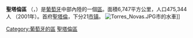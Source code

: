 {{Infobox settlement
<!-- See Template:Infobox settlement for additional fields and descriptions -->
| name                    = 聖塔倫區
| native_name             = Distrito de Santarém
| native_name_lang        = pt
| settlement_type         = [[区_(葡萄牙)|區]]
| image_skyline           = 
| image_caption           = 
| image_flag              =
| image_seal              = 
| image_shield            = STR.png
| image_map               = LocalDistritoSantarem.svg
| map_caption             = 
| coordinates             = 
| subdivision_type        = [[世界政區索引|国家]]
| subdivision_name        = {{POR}}
| subdivision_type1       = [[葡萄牙地域统计单位命名法|大区]]
| subdivision_name1       = [[中部大區_(葡萄牙)|中部大區]]<br>[[阿連特茹大區|阿連特茹大區]]
| subdivision_type2       = [[省_(葡萄牙)|历史省份]]
| subdivision_name2       = [[里巴特茹省|里巴特茹省]]<br>(部分位于[[下贝拉省|下贝拉省]]与[[滨海贝拉省|滨海贝拉省]])
| subdivision_type3       = [[市镇_(葡萄牙)|市镇]]数
| subdivision_name3       = 21
| subdivision_type4       = [[堂区_(葡萄牙)|堂区]]数
| subdivision_name4       = 193
| established_title       = 
| established_date        = 
| founder                 = 
| seat_type               = 首府
| seat                    = [[圣塔伦_(葡萄牙)|聖塔倫]]
| government_footnotes    = 
| leader_party            = 
| leader_title            = 
| leader_name             = 
| unit_pref               = Metric<!-- or US or UK -->
| area_footnotes          = 
| area_total_km2          = 6,747
| elevation_footnotes     = 
| elevation_m             = 
| population_footnotes    = 
| population_total        = 475,344
| population_as_of        = 
| population_density_km2  = auto
| population_demonym      = 
| population_note         = 
| timezone1               = 
| utc_offset1             = 
| timezone1_DST           = 
| utc_offset1_DST         = 
| postal_code_type        = 
| postal_code             = 
| area_code_type          = 
| area_code               = 
| iso_code                = PT-14
| website                 = 
| footnotes               = 
| blank_name_sec1         = [[共和国议会_(葡萄牙)|共和国议会议员]]数
| blank_info_sec1         = 10
}}

'''聖塔倫區''' （{{lang-pt|Distrito de Santarém}}，{{IPA-pt|sɐ̃tɐˈɾɐ̃j̃|lang|Pt-pt Santarém FF.ogg}}）是[[葡萄牙|葡萄牙]]中部內陸的一個[[区_(葡萄牙)|區]]。面積6,747平方公里，人口475,344人 （2001年）。首府[[圣塔伦_(葡萄牙)|聖塔倫]]，下分21[[市镇_(葡萄牙)|市镇]]。
[[File:Torres_Novas.JPG|thumb]]市的水車]]
{{葡萄牙的区和自治区}}
{{Portugal-stub}}

[[Category:葡萄牙的區|Category:葡萄牙的區]]
[[Category:聖塔倫區|]]
